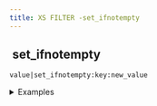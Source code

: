 ```yaml
---
title: XS FILTER -set_ifnotempty
---
```


## <img src="../assets/docuBadge (11).png" alt="" data-size="line"> set\_ifnotempty <a href="#xsset_ifnotempty" id="xsset_ifnotempty"></a>

`value|set_ifnotempty:key:new_value`

<details>

<summary>Examples</summary>

```javascript
{}|set_ifnotempty:"name":""           // Returns {}
{}|set_ifnotempty:"name":"John"       // Returns {"name":"John"}
```

</details>
